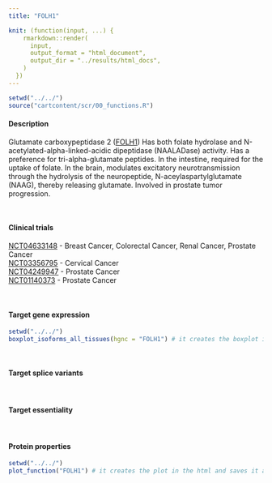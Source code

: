 ```yaml
---
title: "FOLH1"

knit: (function(input, ...) {
    rmarkdown::render(
      input,
      output_format = "html_document",
      output_dir = "../results/html_docs",
    )
  })
---
```


```r
setwd("../../")
source("cartcontent/scr/00_functions.R")
```


<h4>Description</h4>
Glutamate carboxypeptidase 2 ([FOLH1](https://www.uniprot.org/uniprot/Q04609)) Has both folate hydrolase and N-acetylated-alpha-linked-acidic dipeptidase (NAALADase) activity. Has a preference for tri-alpha-glutamate peptides. In the intestine, required for the uptake of folate. In the brain, modulates excitatory neurotransmission through the hydrolysis of the neuropeptide, N-aceylaspartylglutamate (NAAG), thereby releasing glutamate. Involved in prostate tumor progression.

<br> 

<h4>Clinical trials</h4>
[NCT04633148](https://clinicaltrials.gov/ct2/show/NCT04633148) - Breast Cancer, Colorectal Cancer, Renal Cancer, Prostate Cancer <br>
[NCT03356795](https://clinicaltrials.gov/ct2/show/NCT03356795) - Cervical Cancer <br> 
[NCT04249947](https://clinicaltrials.gov/ct2/show/NCT04249947) - Prostate Cancer <br>
[NCT01140373](https://clinicaltrials.gov/ct2/show/NCT01140373) - Prostate Cancer <br>

<br>

<h4>Target gene expression</h4>
```r
setwd("../../")
boxplot_isoforms_all_tissues(hgnc = "FOLH1") # it creates the boxplot in the html and saves it as .pdf in the plot/isoform_expression folder
```
<br>

<h4>Target splice variants</h4>

<br>

<h4>Target essentiality</h4>

<br>

<h4>Protein properties</h4>
```r
setwd("../../")
plot_function("FOLH1") # it creates the plot in the html and saves it as .pdf in the plot/protein_properties folder
```